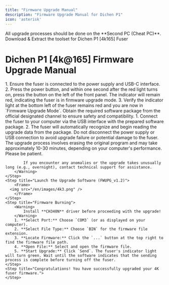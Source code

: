 ```yaml
---
title: "Firmware Upgrade Manual"
description: "Firmware Upgrade Manual for Dichen P1"
icon: 'asterisk'
---
```


<Warning>
    All upgrade processes should be done on the **Second PC (Cheat PC)**.
</Warning>

<Card icon="download" href="https://alist.scarlet.technology" title="4K Fuser Toolset">
    Download & Extract the toolset for Dichen P1 [4k165] Fuser
</Card>

# Dichen P1 [4k@165] Firmware Upgrade Manual
<Steps>
    <Step title="Enter Upgrade Mode">
        1. Ensure the fuser is connected to the power supply and USB-C interface.
        2. Press the power button, and within one second after the red light turns on, press the button on the left of the front panel. The indicator will remain red, indicating the fuser is in firmware upgrade mode.
        3. Verify the indicator light at the bottom left of the fuser remains red and you are now in `Firmware Upgrade Mode`.
    </Step>
    <Step title="Prepare the Software Package">
        Obtain the required software package from the official designated channel to ensure safety and compatibility.
    </Step>
    <Step title="Connect and Start the Upgrade">
        1. Connect the fuser to your computer via the USB interface with the prepared software package.
        2. The fuser will automatically recognize and begin reading the upgrade data from the package.
    </Step>
    <Step title="During the Upgrade Process">
        Do not disconnect the power supply or USB connection to avoid upgrade failure or potential damage to the fuser.
        <Warning>
            The upgrade process involves erasing the original program and may take approximately 10-30 minutes, depending on your computer's performance. Please be  patient.

            If you encounter any anomalies or the upgrade takes unusually long (e.g., overnight), contact technical support for assistance.
        </Warning>
    </Step>
    <Step title="Launch the Upgrade Software (FWUPG_v1.2)">
        <Frame>
      <img src="/en/images/4k3.png" />
        </Frame>
    </Step>
    <Step title="Firmware Burning">
        <Warning>
            Install **CH340N** driver before proceeding with the upgrade!
        </Warning>
        1. **Select Port:** Choose `COM3` (or as displayed on your computer).
        2. **Select File Type:** Choose `BIN` for the firmware file extension.
        3. **Locate Firmware:** Click the `...` button at the top right to find the firmware file path.
        4. **Open File:** Select and open the firmware file.
        5. **Start Upgrade:** Click `Send`. The fuser's indicator light will turn green. Wait until the software indicates that the sending process is complete before turning off the fuser.
    </Step>
    <Step title="Congratulations! You have successfully upgraded your 4K fuser firmware.">
    </Step>
</Steps>
